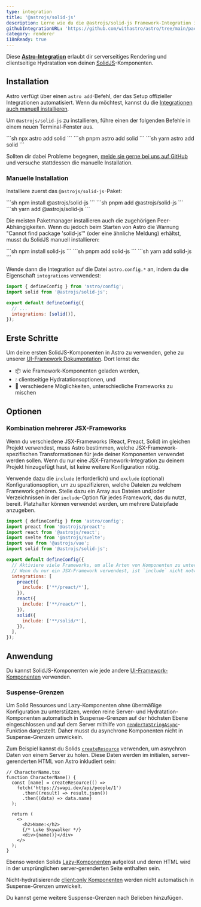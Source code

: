 ```yaml
---
type: integration
title: '@astrojs/solid-js'
description: Lerne wie du die @astrojs/solid-js Framework-Integration in deinem Astro-Projekt verwendest, um den Component-Support auszubauen.
githubIntegrationURL: 'https://github.com/withastro/astro/tree/main/packages/integrations/solid/'
category: renderer
i18nReady: true
---
```


Diese **[Astro-Integration][astro-integration]** erlaubt dir serverseitiges Rendering und clientseitige Hydratation von deinen [SolidJS](https://www.solidjs.com/)-Komponenten.

## Installation

Astro verfügt über einen `astro add`-Befehl, der das Setup offizieller Integrationen automatisiert. Wenn du möchtest, kannst du die [Integrationen auch manuell installieren](#manuelle-installation).

Um `@astrojs/solid-js` zu installieren, führe einen der folgenden Befehle in einem neuen Terminal-Fenster aus.

<PackageManagerTabs>
  <Fragment slot="npm">
  ```sh
  npx astro add solid
  ```
  </Fragment>
  <Fragment slot="pnpm">
  ```sh
  pnpm astro add solid
  ```
  </Fragment>
  <Fragment slot="yarn">
  ```sh
  yarn astro add solid
  ```
  </Fragment>
</PackageManagerTabs>

Sollten dir dabei Probleme begegnen, [melde sie gerne bei uns auf GitHub](https://github.com/withastro/astro/issues) und versuche stattdessen die manuelle Installation.

### Manuelle Installation

Installiere zuerst das `@astrojs/solid-js`-Paket:

<PackageManagerTabs>
  <Fragment slot="npm">
  ```sh
  npm install @astrojs/solid-js
  ```
  </Fragment>
  <Fragment slot="pnpm">
  ```sh
  pnpm add @astrojs/solid-js
  ```
  </Fragment>
  <Fragment slot="yarn">
  ```sh
  yarn add @astrojs/solid-js
  ```
  </Fragment>
</PackageManagerTabs>

Die meisten Paketmanager installieren auch die zugehörigen Peer-Abhängigkeiten. Wenn du jedoch beim Starten von Astro die Warnung "Cannot find package 'solid-js'" (oder eine ähnliche Meldung) erhältst, musst du SolidJS manuell installieren:

<PackageManagerTabs>
  <Fragment slot="npm">
  ```sh
  npm install solid-js
  ```
  </Fragment>
  <Fragment slot="pnpm">
  ```sh
  pnpm add solid-js
  ```
  </Fragment>
  <Fragment slot="yarn">
  ```sh
  yarn add solid-js
  ```
  </Fragment>
</PackageManagerTabs>

Wende dann die Integration auf die Datei `astro.config.*` an, indem du die Eigenschaft `integrations` verwendest:

```js title="astro.config.mjs" ins={2} ins="solid()"
import { defineConfig } from 'astro/config';
import solid from '@astrojs/solid-js';

export default defineConfig({
  // ...
  integrations: [solid()],
});
```

## Erste Schritte

Um deine ersten SolidJS-Komponenten in Astro zu verwenden, gehe zu unserer [UI-Framework Dokumentation][astro-ui-frameworks]. Dort lernst du:

* 📦 wie Framework-Komponenten geladen werden,
* 💧 clientseitige Hydratationsoptionen, und
* 🤝 verschiedene Möglichkeiten, unterschiedliche Frameworks zu mischen

## Optionen

### Kombination mehrerer JSX-Frameworks

Wenn du verschiedene JSX-Frameworks (React, Preact, Solid) im gleichen Projekt verwendest, muss Astro bestimmen, welche JSX-Framework-spezifischen Transformationen für jede deiner Komponenten verwendet werden sollen. Wenn du nur eine JSX-Framework-Integration zu deinem Projekt hinzugefügt hast, ist keine weitere Konfiguration nötig.

Verwende dazu die `include` (erforderlich) und `exclude` (optional) Konfigurationsoption, um zu spezifizieren, welche Dateien zu welchem Framework gehören. Stelle dazu ein Array aus Dateien und/oder Verzeichnissen in der `include`-Option für jedes Framework, das du nutzt, bereit. Platzhalter können verwendet werden, um mehrere Dateipfade anzugeben.

```js title="astro.config.mjs"
import { defineConfig } from 'astro/config';
import preact from '@astrojs/preact';
import react from '@astrojs/react';
import svelte from '@astrojs/svelte';
import vue from '@astrojs/vue';
import solid from '@astrojs/solid-js';

export default defineConfig({
  // Aktiviere viele Frameworks, um alle Arten von Komponenten zu unterstützen.
  // Wenn du nur ein JSX-Framework verwendest, ist `include` nicht notwendig.
  integrations: [
    preact({
      include: ['**/preact/*'],
    }),
    react({
      include: ['**/react/*'],
    }),
    solid({
      include: ['**/solid/*'],
    }),
  ],
});
```

## Anwendung

Du kannst SolidJS-Komponenten wie jede andere [UI-Framework-Komponenten](/de/guides/framework-components/) verwenden.

### Suspense-Grenzen

Um Solid Resources und Lazy-Komponenten ohne übermäßige Konfiguration zu unterstützen, werden reine Server- und Hydratation-Komponenten automatisch in Suspense-Grenzen auf der höchsten Ebene eingeschlossen und auf dem Server mithilfe von [`renderToStringAsync`][solid-render-to-string-async ]-Funktion dargestellt. Daher musst du asynchrone Komponenten nicht in Suspense-Grenzen umwickeln.

Zum Beispiel kannst du Solids [`createResource`][solid-create-resource] verwenden, um asnychron Daten von einem Server zu holen. Diese Daten werden im initialen, server-gerenderten HTML von Astro inkludiert sein:

```tsx
// CharacterName.tsx
function CharacterName() {
  const [name] = createResource(() =>
    fetch('https://swapi.dev/api/people/1')
      .then((result) => result.json())
      .then((data) => data.name)
  );

  return (
    <>
      <h2>Name:</h2>
      {/* Luke Skywalker */}
      <div>{name()}</div>
    </>
  );
}
```

Ebenso werden Solids [Lazy-Komponenten][solid-lazy-components] aufgelöst und deren HTML wird in der ursprünglichen server-gerenderten Seite enthalten sein.

Nicht-hydratisierende [client:only Komponenten][astro-client-only] werden nicht automatisch in Suspense-Grenzen umwickelt.

Du kannst gerne weitere Suspense-Grenzen nach Belieben hinzufügen.

[astro-integration]: /de/guides/integrations-guide/

[astro-ui-frameworks]: /de/guides/framework-components/#framework-komponenten-nutzen

[astro-client-only]: /de/reference/directives-reference/#clientonly

[solid-render-to-string-async]: https://www.solidjs.com/docs/latest/api#rendertostringasync

[solid-create-resource]: https://www.solidjs.com/docs/latest/api#createresource

[solid-lazy-components]: https://www.solidjs.com/docs/latest/api#lazy
